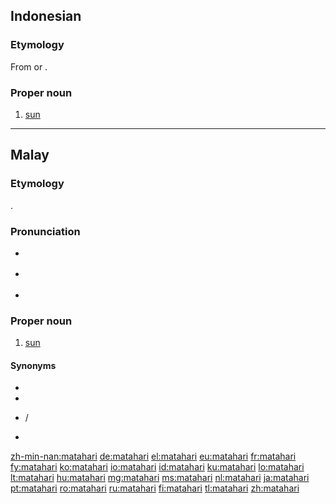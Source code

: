 {{also|Mata Hari}}
==Indonesian==
{{wikipedia|lang=id}}

===Etymology===
From {{etyl|ms|id}} {{term|matahari|lang=ms}} or {{compound|mata|hari|lang=id}}.

===Proper noun===
{{head|id|proper noun}}

# [[sun]] {{qualifier|the star around which the Earth revolves}}

----

==Malay==
{{wikipedia|lang=ms}}

===Etymology===
{{compound|mata|hari|lang=ms}}.

===Pronunciation===
* {{a|Johor-Selangor}} {{IPA|/matəhari/|lang=ms}}
* {{a|Riau-Lingga}} {{IPA|/matahari/|lang=ms}}
* {{rhymes|ari|ri|i|lang=ms}}

===Proper noun===
{{head|ms|proper noun}}

# [[sun]] {{qualifier|the star around which the Earth revolves}}

====Synonyms====
* {{l|ms|mentari}}
* {{l|ms|suria}}
* {{l|ms|syamsi}} / {{l|ms|samsu}}
* {{l|ms|rawi}}

[[zh-min-nan:matahari]]
[[de:matahari]]
[[el:matahari]]
[[eu:matahari]]
[[fr:matahari]]
[[fy:matahari]]
[[ko:matahari]]
[[io:matahari]]
[[id:matahari]]
[[ku:matahari]]
[[lo:matahari]]
[[lt:matahari]]
[[hu:matahari]]
[[mg:matahari]]
[[ms:matahari]]
[[nl:matahari]]
[[ja:matahari]]
[[pt:matahari]]
[[ro:matahari]]
[[ru:matahari]]
[[fi:matahari]]
[[tl:matahari]]
[[zh:matahari]]